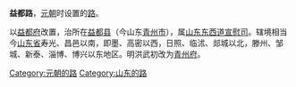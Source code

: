 '''益都路'''，[[元朝|元朝]]时设置的[[路_(行政区划)|路]]。

以[[益都府|益都府]]改置，治所在[[益都县|益都县]]（今山东[[青州市|青州市]]），属[[山东东西道宣慰司|山东东西道宣慰司]]。辖境相当今[[山东省|山东省]]寿光、昌邑以南，即墨、高密以西，日照、临沭、郯城以北，滕州、邹城、新泰、淄博、博兴以东地区。明洪武初改为[[青州府|青州府]]。 

{{元朝行政区划|nocat}}
{{元朝行政区划小作品}}
[[Category:元朝的路|Category:元朝的路]] 
[[Category:山东的路|Category:山东的路]]